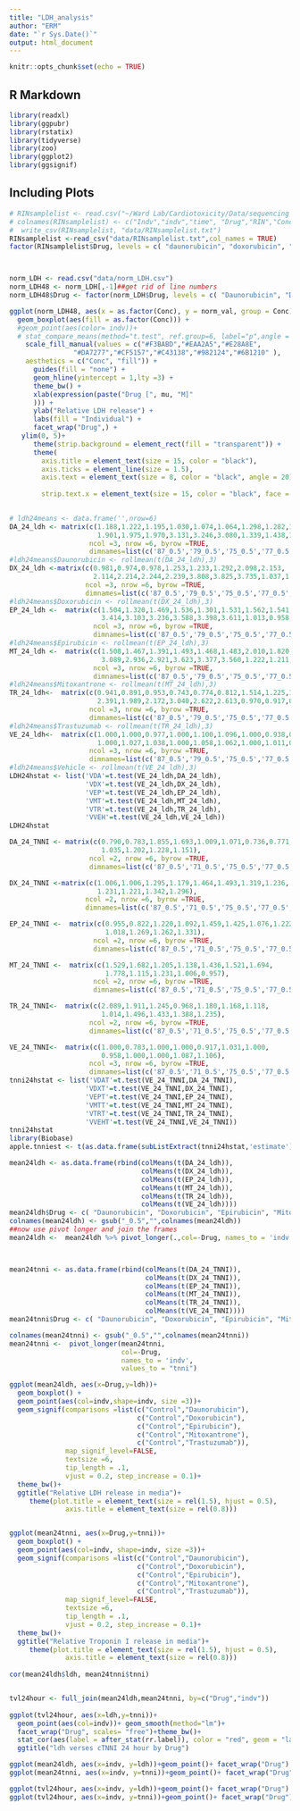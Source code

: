 ```yaml
---
title: "LDH_analysis"
author: "ERM"
date: "`r Sys.Date()`"
output: html_document
---
```


```r
knitr::opts_chunk$set(echo = TRUE)
```

## R Markdown

```r

library(readxl)
library(ggpubr)
library(rstatix)
library(tidyverse)
library(zoo)
library(ggplot2)
library(ggsignif)
```

## Including Plots


```r

# RINsamplelist <- read.csv("~/Ward Lab/Cardiotoxicity/Data/sequencing things/RINsamplelist.csv")
# colnames(RINsamplelist) <- c("Indv","indv","time", "Drug","RIN","Conc_ng.ul")
#  write_csv(RINsamplelist, "data/RINsamplelist.txt")
RINsamplelist <-read_csv("data/RINsamplelist.txt",col_names = TRUE)
factor(RINsamplelist$Drug, levels = c( "daunorubicin", "doxorubicin", "epirubicin", "mitoxantrone", "trastuzumab","control"))



norm_LDH <- read.csv("data/norm_LDH.csv")
norm_LDH48 <- norm_LDH[,-1]##get rid of line numbers
norm_LDH48$Drug <- factor(norm_LDH$Drug, levels = c( "Daunorubicin", "Doxorubicin", "Epirubicin", "Mitoxantrone", "Trastuzumab","Control"))

ggplot(norm_LDH48, aes(x = as.factor(Conc), y = norm_val, group = Conc)) +
  geom_boxplot(aes(fill = as.factor(Conc))) +
  #geom_point(aes(color= indv))+
  # stat_compare_means(method="t.test", ref.group=6, label="p",angle = 75,hide.ns = TRUE, label.y=c(4.5),label.x= c(1.5,2.5,3.5,4.5,5.5,6.5,7.5),aes(angle=90))+
    scale_fill_manual(values = c("#F3BABD","#EAA2A5","#E28A8E",
                "#DA7277","#CF5157","#C43138","#982124","#6B1210" ),
    aesthetics = c("Conc", "fill")) + 
      guides(fill = "none") +
      geom_hline(yintercept = 1,lty =3) +
      theme_bw() +
      xlab(expression(paste("Drug [", mu, "M]"
      ))) +
      ylab("Relative LDH release") +
      labs(fill = "Individual") +
      facet_wrap("Drug",) +
   ylim(0, 5)+
      theme(strip.background = element_rect(fill = "transparent")) +
      theme(
        axis.title = element_text(size = 15, color = "black"),
        axis.ticks = element_line(size = 1.5),
        axis.text = element_text(size = 8, color = "black", angle = 20),
         
        strip.text.x = element_text(size = 15, color = "black", face = "bold")) 
      
```


```r
# ldh24means <- data.frame('',nrow=6)
DA_24_ldh <- matrix(c(1.188,1.222,1.195,1.030,1.074,1.064,1.298,1.282,1.262,
                      1.901,1.975,1.970,3.131,3.246,3.080,1.339,1.438,1.367),
                    ncol =3, nrow =6, byrow =TRUE,
                    dimnames=list(c('87_0.5','79_0.5','75_0.5','77_0.5','78_0.5','71_0.5')))
#ldh24means$Daunorubicin <- rollmean(t(DA_24_ldh),3)
DX_24_ldh <-matrix(c(0.981,0.974,0.978,1.253,1.233,1.292,2.098,2.153,
                     2.114,2.214,2.244,2.239,3.808,3.825,3.735,1.037,1.030,1.030),
                   ncol =3, nrow =6, byrow =TRUE,
                   dimnames=list(c('87_0.5','79_0.5','75_0.5','77_0.5','78_0.5','71_0.5')))
#ldh24means$Doxorubicin <- rollmean(t(DX_24_ldh),3)
EP_24_ldh <-  matrix(c(1.504,1.320,1.469,1.536,1.301,1.531,1.562,1.541,1.558,
                       3.414,3.103,3.236,3.588,3.398,3.611,1.013,0.958,0.991),
                     ncol =3, nrow =6, byrow =TRUE,
                     dimnames=list(c('87_0.5','79_0.5','75_0.5','77_0.5','78_0.5','71_0.5')))
#ldh24means$Epirubicin <- rollmean(t(EP_24_ldh),3)
MT_24_ldh <-  matrix(c(1.508,1.467,1.391,1.493,1.468,1.483,2.010,1.820,1.911,
                       3.089,2.936,2.921,3.623,3.377,3.560,1.222,1.211,1.215),
                     ncol =3, nrow =6, byrow =TRUE,
                     dimnames=list(c('87_0.5','79_0.5','75_0.5','77_0.5','78_0.5','71_0.5')))
#ldh24means$Mitoxantrone <- rollmean(t(MT_24_ldh),3)
TR_24_ldh<-  matrix(c(0.941,0.891,0.953,0.743,0.774,0.812,1.514,1.225,1.252,
                      2.391,1.989,2.172,3.040,2.622,2.613,0.970,0.917,0.895),
                    ncol =3, nrow =6, byrow =TRUE,
                    dimnames=list(c('87_0.5','79_0.5','75_0.5','77_0.5','78_0.5','71_0.5')))
#ldh24means$Trastuzumab <- rollmean(t(TR_24_ldh),3)
VE_24_ldh<-  matrix(c(1.000,1.000,0.977,1.000,1.100,1.096,1.000,0.938,0.951,
                      1.000,1.027,1.038,1.000,1.058,1.062,1.000,1.011,0.975),
                    ncol =3, nrow =6, byrow =TRUE,
                    dimnames=list(c('87_0.5','79_0.5','75_0.5','77_0.5','78_0.5','71_0.5')))
#ldh24means$Vehicle <- rollmean(t(VE_24_ldh),3)
LDH24hstat <- list('VDA'=t.test(VE_24_ldh,DA_24_ldh),
                   'VDX'=t.test(VE_24_ldh,DX_24_ldh),
                   'VEP'=t.test(VE_24_ldh,EP_24_ldh),
                   'VMT'=t.test(VE_24_ldh,MT_24_ldh),
                   'VTR'=t.test(VE_24_ldh,TR_24_ldh),
                   'VVEH'=t.test(VE_24_ldh,VE_24_ldh))
LDH24hstat
```


```r

DA_24_TNNI <- matrix(c(0.790,0.783,1.855,1.693,1.009,1.071,0.736,0.771,
                       1.035,1.202,1.228,1.151),
                    ncol =2, nrow =6, byrow =TRUE,
                    dimnames=list(c('87_0.5','71_0.5','75_0.5','77_0.5','78_0.5','79_0.5')))

DX_24_TNNI <-matrix(c(1.006,1.006,1.295,1.179,1.464,1.493,1.319,1.236,
                      1.231,1.221,1.342,1.296),
                   ncol =2, nrow =6, byrow =TRUE,
                   dimnames=list(c('87_0.5','71_0.5','75_0.5','77_0.5','78_0.5','79_0.5')))

EP_24_TNNI <-  matrix(c(0.955,0.822,1.220,1.092,1.459,1.425,1.076,1.222,
                        1.018,1.269,1.262,1.331),
                     ncol =2, nrow =6, byrow =TRUE,
                     dimnames=list(c('87_0.5','71_0.5','75_0.5','77_0.5','78_0.5','79_0.5')))

MT_24_TNNI <-  matrix(c(1.529,1.682,1.205,1.138,1.436,1.521,1.694,
                        1.778,1.115,1.231,1.006,0.957),
                     ncol =2, nrow =6, byrow =TRUE,
                     dimnames=list(c('87_0.5','71_0.5','75_0.5','77_0.5','78_0.5','79_0.5')))

TR_24_TNNI<-  matrix(c(2.089,1.911,1.245,0.968,1.180,1.168,1.118,
                       1.014,1.496,1.433,1.388,1.235),
                    ncol =2, nrow =6, byrow =TRUE,
                    dimnames=list(c('87_0.5','71_0.5','75_0.5','77_0.5','78_0.5','79_0.5')))

VE_24_TNNI<-  matrix(c(1.000,0.783,1.000,1.000,0.917,1.031,1.000,
                       0.958,1.000,1.000,1.087,1.106),
                    ncol =3, nrow =6, byrow =TRUE,
                    dimnames=list(c('87_0.5','71_0.5','75_0.5','77_0.5','78_0.5','79_0.5')))
tnni24hstat <- list('VDAT'=t.test(VE_24_TNNI,DA_24_TNNI),
                   'VDXT'=t.test(VE_24_TNNI,DX_24_TNNI),
                   'VEPT'=t.test(VE_24_TNNI,EP_24_TNNI),
                   'VMTT'=t.test(VE_24_TNNI,MT_24_TNNI),
                   'VTRT'=t.test(VE_24_TNNI,TR_24_TNNI),
                   'VVEHT'=t.test(VE_24_TNNI,VE_24_TNNI))
tnni24hstat
library(Biobase)
apple.tnniest <- t(as.data.frame(subListExtract(tnni24hstat,'estimate')))##this pulls out a specific thing and puts into datafram as a vector for later manipulation (think pvalue or mean)


```



```r


mean24ldh <- as.data.frame(rbind(colMeans(t(DA_24_ldh)),
                                 colMeans(t(DX_24_ldh)),
                                 colMeans(t(EP_24_ldh)),
                                 colMeans(t(MT_24_ldh)),
                                 colMeans(t(TR_24_ldh)),
                                 colMeans(t(VE_24_ldh))))
mean24ldh$Drug <- c( "Daunorubicin", "Doxorubicin", "Epirubicin", "Mitoxantrone", "Trastuzumab","Control")  ###add drug name then take out the 0.5 thing
colnames(mean24ldh) <- gsub("_0.5","",colnames(mean24ldh))
##now use pivot longer and join the frames
mean24ldh <-  mean24ldh %>% pivot_longer(.,col=-Drug, names_to = 'indv', values_to = "ldh")



mean24tnni <- as.data.frame(rbind(colMeans(t(DA_24_TNNI)),
                                  colMeans(t(DX_24_TNNI)),
                                  colMeans(t(EP_24_TNNI)),
                                  colMeans(t(MT_24_TNNI)),
                                  colMeans(t(TR_24_TNNI)),
                                  colMeans(t(VE_24_TNNI))))
mean24tnni$Drug <- c( "Daunorubicin", "Doxorubicin", "Epirubicin", "Mitoxantrone", "Trastuzumab","Control")

colnames(mean24tnni) <- gsub("_0.5","",colnames(mean24tnni))
mean24tnni <-  pivot_longer(mean24tnni, 
                            col=-Drug, 
                            names_to = 'indv', 
                            values_to = "tnni")

ggplot(mean24ldh, aes(x=Drug,y=ldh))+
  geom_boxplot() +
  geom_point(aes(col=indv,shape=indv, size =3))+
  geom_signif(comparisons =list(c("Control","Daunorubicin"),
                                c("Control","Doxorubicin"),
                                c("Control","Epirubicin"),
                                c("Control","Mitoxantrone"),
                                c("Control","Trastuzumab")),
              map_signif_level=FALSE, 
              textsize =6,
              tip_length = .1, 
              vjust = 0.2, step_increase = 0.1)+
  theme_bw()+
  ggtitle("Relative LDH release in media")+
     theme(plot.title = element_text(size = rel(1.5), hjust = 0.5),
              axis.title = element_text(size = rel(0.8))) 


ggplot(mean24tnni, aes(x=Drug,y=tnni))+
  geom_boxplot() +
  geom_point(aes(col=indv, shape=indv, size =3))+
  geom_signif(comparisons =list(c("Control","Daunorubicin"),
                                c("Control","Doxorubicin"),
                                c("Control","Epirubicin"),
                                c("Control","Mitoxantrone"),
                                c("Control","Trastuzumab")),
              map_signif_level=FALSE, 
              textsize =6,
              tip_length = .1, 
              vjust = 0.2, step_increase = 0.1)+
  theme_bw()+
  ggtitle("Relative Troponin I release in media")+
     theme(plot.title = element_text(size = rel(1.5), hjust = 0.5),
              axis.title = element_text(size = rel(0.8))) 
  
cor(mean24ldh$ldh, mean24tnni$tnni)


tvl24hour <- full_join(mean24ldh,mean24tnni, by=c("Drug","indv"))
 
ggplot(tvl24hour, aes(x=ldh,y=tnni))+
  geom_point(aes(col=indv))+ geom_smooth(method="lm")+
  facet_wrap("Drug", scales= "free")+theme_bw()+
  stat_cor(aes(label = after_stat(rr.label)), color = "red", geom = "label")+
  ggtitle("ldh verses cTNNI 24 hour by Drug")


```

```r



ggplot(mean24ldh, aes(x=indv, y=ldh))+geom_point()+ facet_wrap("Drug")
ggplot(mean24tnni, aes(x=indv, y=tnni))+geom_point()+ facet_wrap("Drug")

```



```r

ggplot(tvl24hour, aes(x=indv, y=ldh))+geom_point()+ facet_wrap("Drug")
ggplot(tvl24hour, aes(x=indv, y=tnni))+geom_point()+ facet_wrap("Drug")




```
